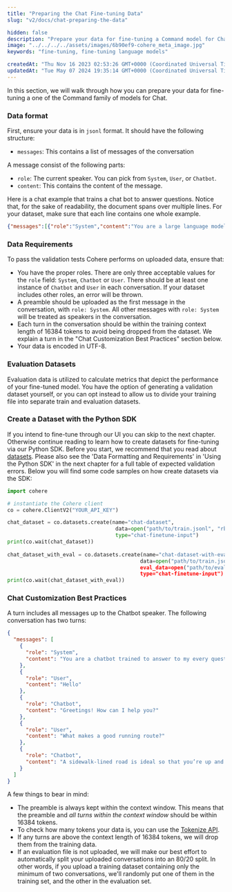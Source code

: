 ```yaml
---
title: "Preparing the Chat Fine-tuning Data"
slug: "v2/docs/chat-preparing-the-data"

hidden: false
description: "Prepare your data for fine-tuning a Command model for Chat with this step-by-step guide, including data formatting, requirements, and best practices."
image: "../../../../assets/images/6b90ef9-cohere_meta_image.jpg"  
keywords: "fine-tuning, fine-tuning language models"

createdAt: "Thu Nov 16 2023 02:53:26 GMT+0000 (Coordinated Universal Time)"
updatedAt: "Tue May 07 2024 19:35:14 GMT+0000 (Coordinated Universal Time)"
---
```

In this section, we will walk through how you can prepare your data for fine-tuning a one of the Command family of models for Chat.

### Data format

First, ensure your data is in `jsonl` format. It should have the following structure: 

- `messages`: This contains a list of messages of the conversation

A message consist of the following parts:

- `role`: The current speaker. You can pick from `System`, `User`, or `Chatbot`.
- `content`: This contains the content of the message.

Here is a chat example that trains a chat bot to answer questions. Notice that, for the sake of readability, the document spans over multiple lines. For your dataset, make sure that each line contains one whole example.

```json JSON
{"messages":[{"role":"System","content":"You are a large language model trained by Cohere."},{"role":"User","content":"Hi! What were Time magazines top 10 cover stories in the last 10 years?"},{"role":"Chatbot","content":"Time magazines top 10 cover stories in the last 10 years were:\n\n1. Volodymyr Zelenskyy\n2. Elon Musk\n3. Martin Luther King Jr.\n4. How Earth Survived\n5. Her Lasting Impact\n6. Nothing to See Here\n7. Meltdown\n8. Deal With It\n9. The Top of America\n10. Bitter Pill"},{"role":"User","content":"Who is Volodymyr Zelenskyy?"},{"role":"Chatbot","content":"Volodymyr Zelenskyy is a Ukrainian politician who was elected President of Ukraine in 2019. He previously served as the Minister of Internal Affairs in the government of Prime Minister Volodymyr Groysman."},{"role":"User","content":"Thank you!"}]}

```

### Data Requirements

To pass the validation tests Cohere performs on uploaded data, ensure that: 

- You have the proper roles. There are only three acceptable values for the `role` field: `System`, `Chatbot` or `User`. There should be at least one instance of `Chatbot` and `User` in each conversation. If your dataset includes other roles, an error will be thrown.
- A preamble should be uploaded as the first message in the conversation, with `role: System`. All other messages with `role: System` will be treated as speakers in the conversation.
- Each turn in the conversation should be within the training context length of 16384 tokens to avoid being dropped from the dataset. We explain a turn in the "Chat Customization Best Practices" section below.
- Your data is encoded in UTF-8.

### Evaluation Datasets

Evaluation data is utilized to calculate metrics that depict the performance of your fine-tuned model. You have the option of generating a validation dataset yourself, or you can opt instead to allow us to divide your training file into separate train and evaluation datasets.

### Create a Dataset with the Python SDK

If you intend to fine-tune through our UI you can skip to the next chapter. Otherwise continue reading to learn how to create datasets for fine-tuning via our Python SDK. Before you start, we recommend that you read about [datasets](/v2/docs/datasets). Please also see the 'Data Formatting and Requirements' in 'Using the Python SDK' in the next chapter for a full table of expected validation errors. Below you will find some code samples on how create datasets via the SDK:

```python PYTHON
import cohere

# instantiate the Cohere client
co = cohere.ClientV2("YOUR_API_KEY")  

chat_dataset = co.datasets.create(name="chat-dataset",
                                   data=open("path/to/train.jsonl", "rb"),
                                   type="chat-finetune-input")
print(co.wait(chat_dataset))
                                   
chat_dataset_with_eval = co.datasets.create(name="chat-dataset-with-eval",
                                           data=open("path/to/train.jsonl, "rb"),
                                           eval_data=open("path/to/eval.jsonl, "rb"),
                                           type="chat-finetune-input")
print(co.wait(chat_dataset_with_eval))
```

### Chat Customization Best Practices

A turn includes all messages up to the Chatbot speaker. The following conversation has two turns:

```json JSON
{
  "messages": [
    {
      "role": "System",
      "content": "You are a chatbot trained to answer to my every question."
    },
    {
      "role": "User",
      "content": "Hello"
    },
    {
      "role": "Chatbot",
      "content": "Greetings! How can I help you?"
    },
    {
      "role": "User",
      "content": "What makes a good running route?"
    },
    {
      "role": "Chatbot",
      "content": "A sidewalk-lined road is ideal so that you’re up and off the road away from vehicular traffic."
    }
  ]
}
```

A few things to bear in mind:

- The preamble is always kept within the context window. This means that the preamble and _all turns within the context window_ should be within 16384 tokens.
- To check how many tokens your data is, you can use the [Tokenize API](/reference/tokenize).
- If any turns are above the context length of 16384 tokens, we will drop them from the training data.
- If an evaluation file is not uploaded, we will make our best effort to automatically split your uploaded conversations into an 80/20 split. In other words, if you upload a training dataset containing only the minimum of two conversations, we'll randomly put one of them in the training set, and the other in the evaluation set.
